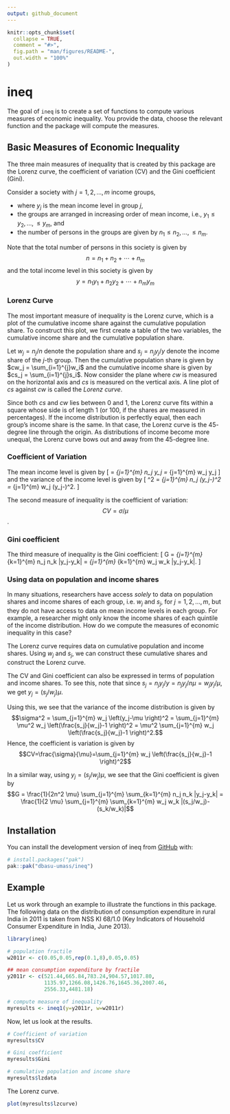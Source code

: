 ```yaml
---
output: github_document
---
```


<!-- README.md is generated from README.Rmd. Please edit that file -->

```r
knitr::opts_chunk$set(
  collapse = TRUE,
  comment = "#>",
  fig.path = "man/figures/README-",
  out.width = "100%"
)
```

# ineq

<!-- badges: start -->
<!-- badges: end -->

The goal of `ineq` is to create a set of functions to compute various measures of economic inequality. You provide the data, choose the relevant function and the package will compute the measures.

## Basic Measures of Economic Inequality

The three main measures of inequality that is created by this package are the Lorenz curve, the coefficient of variation (CV) and the Gini coefficient (Gini). 

Consider a society with $j = 1, 2, \ldots, m$ income groups,  

- where $y_j$ is the mean income level in group $j$, 
- the groups are arranged in increasing order of mean income, i.e., $y_1 \leq y_2, \ldots, \leq y_m$, and
- the number of persons in the groups are given by $n_1 \leq n_2, \ldots, \leq n_m$.

Note that the total number of persons in this society is given by $$n = n_1 + n_2 + \cdots + n_m$$ and the total income level in this society is given by $$y = n_1y_1 + n_2 y_2 + \cdots + n_my_m$$

### Lorenz Curve

The most important measure of inequality is the Lorenz curve, which is a plot of the cumulative income share against the cumulative population share. To construct this plot, we first create a table of the two variables, the cumulative income share and the cumulative population share.

Let $w_j = n_j/n$ denote the population share and $s_j=n_jy_j/y$ denote the income share of the $j$-th group. Then the cumulative population share is given by $cw_j = \sum_{i=1}^{j}w_i$ and the cumulative income share is given by $cs_j = \sum_{i=1}^{j}s_i$. Now consider the plane where $cw$ is measured on the horizontal axis and $cs$ is measured on the vertical axis. A line plot of $cs$ against $cw$ is called the *Lorenz curve*. 

Since both $cs$ and $cw$ lies between $0$ and $1$, the Lorenz curve fits within a square whose side is of length $1$ (or 100, if the shares are measured in percentages). If the income distribution is perfectly equal, then each group's income share is the same. In that case, the Lorenz curve is the $45$-degree line through the origin. As distributions of income become more unequal, the Lorenz curve bows out and away from the $45$-degree line.

### Coefficient of Variation

The mean income level is given by 
\[
\mu = \frac{1}{n} \sum_{j=1}^{m} n_j y_j = \sum_{j=1}^{m} w_j y_j 
\]
and the variance of the income level is given by
\[
\sigma^2 = \frac{1}{n} \sum_{j=1}^{m} n_j \left(y_j-\mu \right)^2 = \sum_{j=1}^{m} w_j \left(y_j-\mu \right)^2.
\]

The second measure of inequality is the coefficient of variation: $$CV=\sigma/\mu$$.

### Gini coefficient

The third measure of inequality is the Gini coefficient:
\[
G = \frac{1}{2n^2 \mu} \sum_{j=1}^{m} \sum_{k=1}^{m} n_j n_k |y_j-y_k| = \frac{1}{2 \mu} \sum_{j=1}^{m} \sum_{k=1}^{m} w_j w_k |y_j-y_k|.
\]


### Using data on population and income shares

In many situations, researchers have access *solely* to data on population shares and income shares of each group, i.e. $w_j$ and $s_j$, for $j=1,2, \ldots, m$, but they do not have access to data on mean income levels in each group. For example, a researcher might only know the income shares of each quintile of the income distribution. How do we compute the measures of economic inequality in this case?

The Lorenz curve requires data on cumulative population and income shares. Using $w_j$ and $s_j$, we can construct these cumulative shares and construct the Lorenz curve. 

The CV and Gini coefficient can also be expressed in terms of population and income shares. To see this, note that since $s_j=n_jy_j/y=n_jy_j/n\mu=w_jy_j/\mu$, we get $y_j=(s_j/w_j)\mu$. 

Using this, we see that the variance of the income distribution is given by $$\sigma^2 = \sum_{j=1}^{m} w_j \left(y_j-\mu \right)^2 = \sum_{j=1}^{m} \mu^2 w_j \left(\frac{s_j}{w_j}-1 \right)^2 = \mu^2 \sum_{j=1}^{m}  w_j \left(\frac{s_j}{w_j}-1 \right)^2.$$ Hence, the coefficient is variation is given by $$CV=\frac{\sigma}{\mu}=\sum_{j=1}^{m}  w_j \left(\frac{s_j}{w_j}-1 \right)^2$$

In a similar way, using $y_j=(s_j/w_j)\mu$, we see that the Gini coefficient is given by $$G = \frac{1}{2n^2 \mu} \sum_{j=1}^{m} \sum_{k=1}^{m} n_j n_k |y_j-y_k| = \frac{1}{2 \mu} \sum_{j=1}^{m} \sum_{k=1}^{m} w_j w_k |(s_j/w_j)-(s_k/w_k)|$$

## Installation

You can install the development version of ineq from [GitHub](https://github.com/) with:

``` r
# install.packages("pak")
pak::pak("dbasu-umass/ineq")
```

## Example

Let us work through an example to illustrate the functions in this package. The following data on the distribution of consumption expenditure in rural India in 2011 is taken from NSS KI 68/1.0 (Key Indicators of Household Consumer Expenditure in India, June 2013).

```r
library(ineq)

# population fractile
w2011r <- c(0.05,0.05,rep(0.1,8),0.05,0.05)

## mean consumption expenditure by fractile
y2011r <- c(521.44,665.84,783.24,904.57,1017.80,
            1135.97,1266.08,1426.76,1645.36,2007.46,
            2556.33,4481.18)

# compute measure of inequality
myresults <- ineq1(y=y2011r, w=w2011r)

```

Now, let us look at the results.

```r
# Coefficient of variation
myresults$CV

# Gini coefficient
myresults$Gini

# cumulative population and income share
myresults$lzdata

```


The Lorenz curve.
```r
plot(myresults$lzcurve)
```


